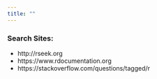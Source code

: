 ```yaml
---
title: ""
---
```


### Search Sites:
* http://rseek.org
* https://www.rdocumentation.org
* https://stackoverflow.com/questions/tagged/r
